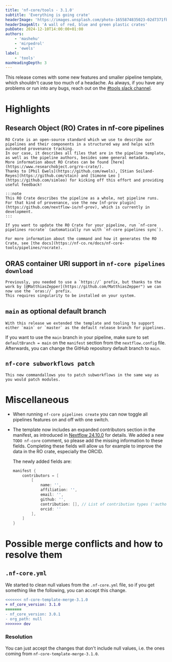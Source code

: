 ```yaml
---
title: 'nf-core/tools - 3.1.0'
subtitle: 'Everything is going crate'
headerImage: 'https://images.unsplash.com/photo-1655874835023-02d7371fbe90'
headerImageAlt: 'A wall of red, blue and green plastic crates'
pubDate: 2024-12-10T14:00:00+01:00
authors:
    - 'mashehu'
    - 'mirpedrol'
    - 'ewels'
label:
    - 'tools'
maxHeadingDepth: 3
---
```


This release comes with some new features and smaller pipeline template, which shouldn't cause too much of a headache.
As always, if you have any problems or run into any bugs, reach out on the [#tools slack channel](https://nfcore.slack.com/archives/CE5LG7WMB).

# Highlights

## Research Object (RO) Crates in nf-core pipelines

    RO Crate is an open-source standard which we use to describe our pipelines and their components in a structured way and helps with automated provenance tracking.
    In our case, it describes all files that are in the pipeline template, as well as the pipeline authors, besides some general metadata.
    More information about RO Crates can be found [here](https://www.researchobject.org/ro-crate/).
    Thanks to [Phil Ewels](https://github.com/ewels), [Stian Soiland-Reyes](https://github.com/stain) and [Simone Leo ](https://github.com/simleo) for kicking off this effort and providing useful feedback!

    :::note
    This RO Crate describes the pipeline as a whole, not pipeline runs.
    For that kind of provenance, use the new [nf-prov plugin](https://github.com/nextflow-io/nf-prov), which is currently in development.
    :::

    If you want to update the RO Crate for your pipeline, run `nf-core pipelines rocrate` (automatically run with `nf-core pipelines sync`).

    For more information about the command and how it generates the RO Crate, see [the docs](https://nf-co.re/docs/nf-core-tools/pipelines/rocrate).

## ORAS container URI support in `nf-core pipelines download`

    Previously, you needed to use a `https://` prefix, but thanks to the work by [@MatthiasZepper](https://github.com/MatthiasZepper") we can now use the `oras://` prefix.
    This requires singularity to be installed on your system.

## `main` as optional default branch

    With this release we extended the template and tooling to support either `main` or `master` as the default release branch for pipelines.

If you want to use the `main` branch in your pipeline, make sure to set `defaultBranch = main` on the `manifest` section from the `nextflow.config` file. Afterwards, you can change the GitHub repository default branch to `main`.

## `nf-core subworkflows patch`

    This new commandallows you to patch subworkflows in the same way as you would patch modules.

# Miscellaneous

-   When running `nf-core pipelines create` you can now toggle all pipelines features on and off with one switch.
-   The template now includes an expanded contributors section in the manifest, as introduced in [Nextflow 24.10.0](https://www.nextflow.io/docs/latest/reference/config.html#manifest) for details.
    We added a new `TODO nf-core` comment, so please add the missing information to these fields.
    Completing these fields will allow us for example to improve the data in the RO crate, especially the ORCID.

    The newly added fields are:

    ```groovy title="nextflow.config" {2-11}
    manifest {
        contributors = [
            [
                name: '',
                affiliation: '',
                email: '',
                github: '',
                contribution: [], // List of contribution types ('author', 'maintainer' or 'contributor')
                orcid: ''
            ],
        ]
    }
    ```

# Possible merge conflicts and how to resolve them

## `.nf-core.yml`

We started to clean null values from the `.nf-core.yml` file, so if you get something like the following, you can accept this change.

```diff
<<<<<<< nf-core-template-merge-3.1.0
+ nf_core_version: 3.1.0
=======
- nf_core_version: 3.0.1
- org_path: null
>>>>>>> dev
```

### Resolution

You can just accept the changes that don't include null values, i.e. the ones coming from `nf-core-template-merge-3.1.0`.
